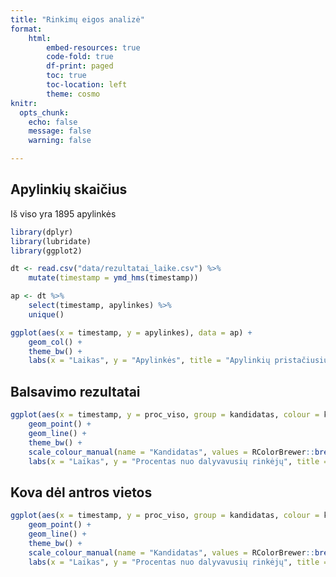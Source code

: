 ```yaml
---
title: "Rinkimų eigos analizė"
format: 
    html:
        embed-resources: true
        code-fold: true
        df-print: paged
        toc: true
        toc-location: left
        theme: cosmo
knitr: 
  opts_chunk: 
    echo: false
    message: false
    warning: false

---
```


## Apylinkių skaičius

Iš viso yra 1895 apylinkės

```r
library(dplyr)
library(lubridate)
library(ggplot2)

dt <- read.csv("data/rezultatai_laike.csv") %>%
    mutate(timestamp = ymd_hms(timestamp))

ap <- dt %>%
    select(timestamp, apylinkes) %>%
    unique()

ggplot(aes(x = timestamp, y = apylinkes), data = ap) +
    geom_col() +
    theme_bw() +
    labs(x = "Laikas", y = "Apylinkės", title = "Apylinkių pristačiusių duomenis skaičius")
```

## Balsavimo rezultatai

```r
ggplot(aes(x = timestamp, y = proc_viso, group = kandidatas, colour = kandidatas), data = dt) +
    geom_point() +
    geom_line() +
    theme_bw() +
    scale_colour_manual(name = "Kandidatas", values = RColorBrewer::brewer.pal(8, "Set1")) +
    labs(x = "Laikas", y = "Procentas nuo dalyvavusių rinkėjų", title = "Balsavimo rezultatų kitimas laike")
```

## Kova dėl antros vietos

```r
ggplot(aes(x = timestamp, y = proc_viso, group = kandidatas, colour = kandidatas), data = dt %>% filter(kandidatas != "Gitanas NAUSĖDA")) +
    geom_point() +
    geom_line() +
    theme_bw() +
    scale_colour_manual(name = "Kandidatas", values = RColorBrewer::brewer.pal(7, "Set1")) +
    labs(x = "Laikas", y = "Procentas nuo dalyvavusių rinkėjų", title = "Balsavimo rezultatų kitimas laike, Nausėdos konkurentai")
```
